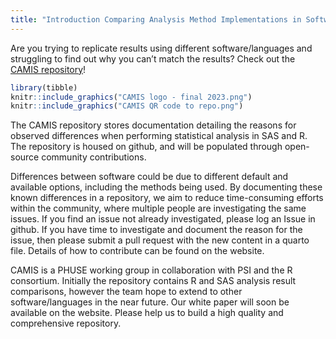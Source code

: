 ```yaml
---
title: "Introduction Comparing Analysis Method Implementations in Software (CAMIS)"
---
```


Are you trying to replicate results using different software/languages and struggling to find out why you can’t match the results? Check out the [CAMIS repository](https://psiaims.github.io/CAMIS)!

```r
library(tibble)
knitr::include_graphics("CAMIS logo - final 2023.png") 
knitr::include_graphics("CAMIS QR code to repo.png")   
```

The CAMIS repository stores documentation detailing the reasons for observed differences when performing statistical analysis in SAS and R. The repository is housed on github, and will be populated through open-source community contributions.

Differences between software could be due to different default and available options, including the methods being used. By documenting these known differences in a repository, we aim to reduce time-consuming efforts within the community, where multiple people are investigating the same issues. If you find an issue not already investigated, please log an Issue in github. If you have time to investigate and document the reason for the issue, then please submit a pull request with the new content in a quarto file. Details of how to contribute can be found on the website.

CAMIS is a PHUSE working group in collaboration with PSI and the R consortium. Initially the repository contains R and SAS analysis result comparisons, however the team hope to extend to other software/languages in the near future. Our white paper will soon be available on the website. Please help us to build a high quality and comprehensive repository.
